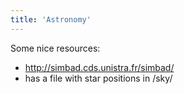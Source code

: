 ```yaml
---
title: 'Astronomy'
---
```



Some nice resources:

* http://simbad.cds.unistra.fr/simbad/
* <L name="plan-9" from="astronomy" /> has a file with star positions in /sky/<L name="estartab" from="astronomy" />